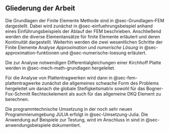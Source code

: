 ## Gliederung der Arbeit {#sec-gliederung}

Die Grundlagen der Finite Elemente Methode sind in @sec-Grundlagen-FEM dargestellt. Dabei wird zunächst in @sec-einfuehrungsbeispiel anhand eines Einführungsbeispiels der Ablauf der FEM beschrieben. Anschließend werden die diverse Elementansätze für finite Elemente erläutert und deren Kontinuität dargestellt. Weiterhin werden die zwei wesentlichen Schritte der Finite Elemente Analyse _Approximation_ und _numerische Lösung_ in @sec-approximation-funktionen und @sec-numerische-loesung erläutert.

Die zur Analyse notwendigen Differentialgleichungen einer Kirchhoff Platte werden in @sec-mech-math-grundlagen hergeleitet.

Für die Analyse von Plattentragwerken wird dann in @sec-fem-plattentragwerke zunächst die allgemeines schwache Form des Problems hergeleitet um danach die globale Steifigkeitsmatrix sowohl für das Bogner-Fox-Schmitt Rechteckelement als auch für das allgemeine DKQ Element zu berechnen.

Die programmtechnische Umsetzung in der noch sehr neuen Programmierumgebung JULIA erfolgt in @sec-Umsetzung-Julia. Die Anwendung auf Beispiele zur Testung, wird im Anschluss in sind in @sec-anwendungsbeispiele dokumentiert.